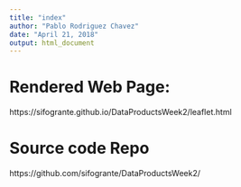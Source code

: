 ```yaml
---
title: "index"
author: "Pablo Rodriguez Chavez"
date: "April 21, 2018"
output: html_document
---
```


# Rendered Web Page:

https://sifogrante.github.io/DataProductsWeek2/leaflet.html

# Source code Repo

https://github.com/sifogrante/DataProductsWeek2/

